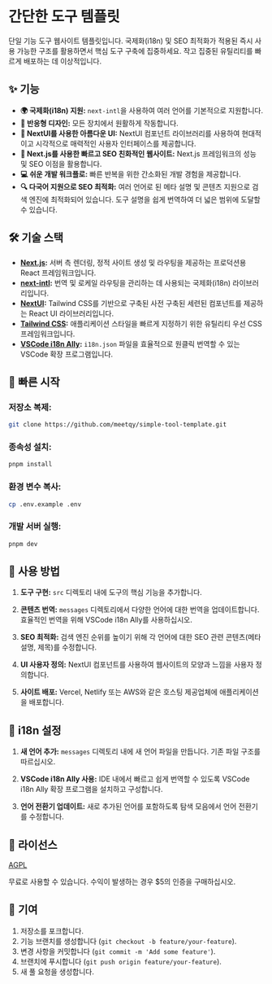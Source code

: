 # 간단한 도구 템플릿

단일 기능 도구 웹사이트 템플릿입니다. 국제화(i18n) 및 SEO 최적화가 적용된 즉시 사용 가능한 구조를 활용하면서 핵심 도구 구축에 집중하세요. 작고 집중된 유틸리티를 빠르게 배포하는 데 이상적입니다.

## ✨ 기능

- **🌍 국제화(i18n) 지원:** `next-intl`을 사용하여 여러 언어를 기본적으로 지원합니다.
- **📱 반응형 디자인:** 모든 장치에서 원활하게 작동합니다.
- **🎨 NextUI를 사용한 아름다운 UI:** NextUI 컴포넌트 라이브러리를 사용하여 현대적이고 시각적으로 매력적인 사용자 인터페이스를 제공합니다.
- **🚀 Next.js를 사용한 빠르고 SEO 친화적인 웹사이트:** Next.js 프레임워크의 성능 및 SEO 이점을 활용합니다.
- **💻 쉬운 개발 워크플로:** 빠른 반복을 위한 간소화된 개발 경험을 제공합니다.
- **🔍 다국어 지원으로 SEO 최적화:** 여러 언어로 된 메타 설명 및 콘텐츠 지원으로 검색 엔진에 최적화되어 있습니다. 도구 설명을 쉽게 번역하여 더 넓은 범위에 도달할 수 있습니다.

## 🛠️ 기술 스택

- **[Next.js](https://nextjs.org/):** 서버 측 렌더링, 정적 사이트 생성 및 라우팅을 제공하는 프로덕션용 React 프레임워크입니다.
- **[next-intl](https://next-intl-docs.vercel.app/):** 번역 및 로케일 라우팅을 관리하는 데 사용되는 국제화(i18n) 라이브러리입니다.
- **[NextUI](https://nextui.org/):** Tailwind CSS를 기반으로 구축된 사전 구축된 세련된 컴포넌트를 제공하는 React UI 라이브러리입니다.
- **[Tailwind CSS](https://tailwindcss.com/):** 애플리케이션 스타일을 빠르게 지정하기 위한 유틸리티 우선 CSS 프레임워크입니다.
- **[VSCode i18n Ally](https://marketplace.visualstudio.com/items?itemName=lokalise.i18n-ally):** `i18n.json` 파일을 효율적으로 원클릭 번역할 수 있는 VSCode 확장 프로그램입니다.

## 🚀 빠른 시작

### **저장소 복제:**

```bash
git clone https://github.com/meetqy/simple-tool-template.git
```

### **종속성 설치:**

```bash
pnpm install
```

### **환경 변수 복사:**

```bash
cp .env.example .env
```

### **개발 서버 실행:**

```bash
pnpm dev
```

## 📖 사용 방법

1. **도구 구현:** `src` 디렉토리 내에 도구의 핵심 기능을 추가합니다.

2. **콘텐츠 번역:** `messages` 디렉토리에서 다양한 언어에 대한 번역을 업데이트합니다. 효율적인 번역을 위해 VSCode i18n Ally를 사용하십시오.

3. **SEO 최적화:** 검색 엔진 순위를 높이기 위해 각 언어에 대한 SEO 관련 콘텐츠(메타 설명, 제목)를 수정합니다.

4. **UI 사용자 정의:** NextUI 컴포넌트를 사용하여 웹사이트의 모양과 느낌을 사용자 정의합니다.

5. **사이트 배포:** Vercel, Netlify 또는 AWS와 같은 호스팅 제공업체에 애플리케이션을 배포합니다.

## 📝 i18n 설정

1. **새 언어 추가:** `messages` 디렉토리 내에 새 언어 파일을 만듭니다. 기존 파일 구조를 따르십시오.

2. **VSCode i18n Ally 사용:** IDE 내에서 빠르고 쉽게 번역할 수 있도록 VSCode i18n Ally 확장 프로그램을 설치하고 구성합니다.

3. **언어 전환기 업데이트:** 새로 추가된 언어를 포함하도록 탐색 모음에서 언어 전환기를 수정합니다.

## 📄 라이선스

[AGPL](https://github.com/meetqy/simple-tool-template/blob/main/LICENSE)

무료로 사용할 수 있습니다. 수익이 발생하는 경우 $5의 인증을 구매하십시오.

## 🤝 기여

1. 저장소를 포크합니다.
2. 기능 브랜치를 생성합니다 (`git checkout -b feature/your-feature`).
3. 변경 사항을 커밋합니다 (`git commit -m 'Add some feature'`).
4. 브랜치에 푸시합니다 (`git push origin feature/your-feature`).
5. 새 풀 요청을 생성합니다.
